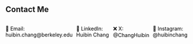
## Contact Me
<div style="display: flex; align-items: center; gap: 10px;">

  <!-- Email -->
  <a href="mailto:your.huibin.chang@berkeley.edu" style="text-decoration: none; color: black;">
    📧 Email: huibin.chang@berkeley.edu
  </a>

  <!-- LinkedIn -->
  <a href="https://www.linkedin.com/in/huibin-chang" target="_blank" style="text-decoration: none; color: black;">
    🔗 LinkedIn: Huibin Chang
  </a>

  <!-- X (formerly Twitter) -->
  <a href="https://twitter.com/ChangHuibin" target="_blank" style="text-decoration: none; color: black;">
    ❌ X: @ChangHuibin
  </a>

  <!-- Instagram -->
  <a href="https://instagram.com/huibinchang" target="_blank" style="text-decoration: none; color: black;">
    📸 Instagram: @huibinchang
  </a>

</div>
